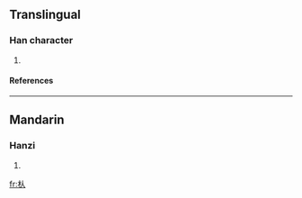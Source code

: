 ==Translingual==
===Han character===
{{Han char|rn=75|rad=木|as=02|sn=6|four=|canj=木人 (DO)}}
# {{defn|Han|sort=木02}}
====References====
{{Han ref|kx=0510.010|dkj=14425|hdz=21155.010|uh=6732|ud=26418}}

----
==Mandarin==
===Hanzi===
{{cmn-hanzi|pin=[[piáo]] ([[piao2]]), [[pō]] ([[po1]]), [[pú]] ([[pu2]]), [[pǔ]] ([[pu3]]), [[rén]] ([[ren2]])|wg=p'iao<sup>2</sup>, p'o<sup>1</sup>, p'u<sup>2</sup>, p'u<sup>3</sup>, jen<sup>2</sup>}}
# {{defn|Mandarin}}

[[fr:朲]]